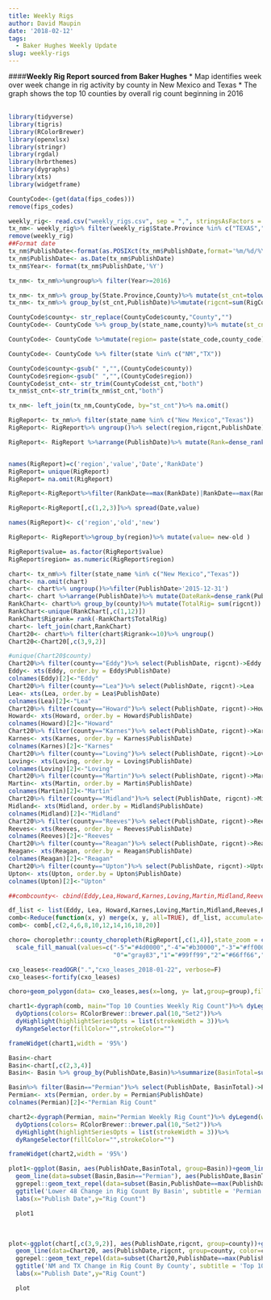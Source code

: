 ```yaml
---
title: Weekly Rigs
author: David Maupin
date: '2018-02-12'
tags:
  - Baker Hughes Weekly Update
slug: weekly-rigs
---
```



####**Weekly Rig Report sourced from Baker Hughes**
* Map identifies week over week change in rig activity by county in New Mexico and Texas
* The graph shows the top 10 counties by overall rig count beginning in 2016
<br>
<br>
```r
library(tidyverse)
library(tigris)
library(RColorBrewer)
library(openxlsx)
library(stringr)
library(rgdal)
library(hrbrthemes)
library(dygraphs)
library(xts)
library(widgetframe)
```



```r
CountyCode<-(get(data(fips_codes)))
remove(fips_codes)
```

```r
weekly_rig<- read.csv("weekly_rigs.csv", sep = ",", stringsAsFactors = F)
tx_nm<- weekly_rig%>% filter(weekly_rig$State.Province %in% c("TEXAS","NEW MEXICO","OKLAHOMA"))%>% select(State.Province,County,Basin,Location,Trajectory,PublishDate,RigCount,Year)
remove(weekly_rig)
##Format date
tx_nm$PublishDate<-format(as.POSIXct(tx_nm$PublishDate,format='%m/%d/%Y'),format="%Y-%m-%d")
tx_nm$PublishDate<- as.Date(tx_nm$PublishDate)
tx_nm$Year<- format(tx_nm$PublishDate,'%Y')

tx_nm<- tx_nm%>%ungroup%>% filter(Year>=2016)
```

```r
tx_nm<- tx_nm%>% group_by(State.Province,County)%>% mutate(st_cnt=tolower(paste(State.Province,"_",County, sep="", collapse=NULL)))
tx_nm<- tx_nm%>% group_by(st_cnt,PublishDate)%>%mutate(rigcnt=sum(RigCount))%>%select(st_cnt,rigcnt,PublishDate,Basin)%>% distinct()
```

```r
CountyCode$county<- str_replace(CountyCode$county,"County","")
CountyCode<- CountyCode %>% group_by(state_name,county)%>% mutate(st_cnt= tolower(paste(state_name,"_",county,sep="", collapse=NULL)))%>%ungroup()

CountyCode<- CountyCode %>%mutate(region= paste(state_code,county_code))

CountyCode<- CountyCode %>% filter(state %in% c("NM","TX"))

```

```r
CountyCode$county<-gsub(" ","",(CountyCode$county))
CountyCode$region<-gsub(" ","",(CountyCode$region))
CountyCode$st_cnt<- str_trim(CountyCode$st_cnt,"both")
tx_nm$st_cnt<-str_trim(tx_nm$st_cnt,"both")
```

```r
tx_nm<- left_join(tx_nm,CountyCode, by="st_cnt")%>% na.omit()
```

```r
RigReport<- tx_nm%>% filter(state_name %in% c("New Mexico","Texas"))
RigReport<- RigReport%>% ungroup()%>% select(region,rigcnt,PublishDate)

RigReport<- RigReport %>%arrange(PublishDate)%>% mutate(Rank=dense_rank(PublishDate))


names(RigReport)=c('region','value','Date','RankDate')
RigReport= unique(RigReport)
RigReport= na.omit(RigReport)

RigReport<-RigReport%>%filter(RankDate==max(RankDate)|RankDate==max(RankDate)-1)

RigReport<-RigReport[,c(1,2,3)]%>% spread(Date,value)

names(RigReport)<- c('region','old','new')

RigReport<- RigReport%>%group_by(region)%>% mutate(value= new-old )

RigReport$value= as.factor(RigReport$value)
RigReport$region= as.numeric(RigReport$region)
```


```r
chart<- tx_nm%>% filter(state_name %in% c("New Mexico","Texas"))
chart<- na.omit(chart)
chart<- chart%>% ungroup()%>%filter(PublishDate>'2015-12-31') 
chart<- chart %>%arrange(PublishDate)%>% mutate(DateRank=dense_rank(PublishDate))
RankChart<- chart%>% group_by(county)%>% mutate(TotalRig= sum(rigcnt))
RankChart<-unique(RankChart[,c(1,12)])
RankChart$Rigrank= rank(-RankChart$TotalRig)
chart<- left_join(chart,RankChart)
Chart20<- chart%>% filter(chart$Rigrank<=10)%>% ungroup()
Chart20<-Chart20[,c(3,9,2)]
```



```r
#unique(Chart20$county)
Chart20%>% filter(county=="Eddy")%>% select(PublishDate, rigcnt)->Eddy
Eddy<- xts(Eddy, order.by = Eddy$PublishDate)
colnames(Eddy)[2]<-"Eddy"
Chart20%>% filter(county=="Lea")%>% select(PublishDate, rigcnt)->Lea
Lea<- xts(Lea, order.by = Lea$PublishDate)
colnames(Lea)[2]<-"Lea"
Chart20%>% filter(county=="Howard")%>% select(PublishDate, rigcnt)->Howard
Howard<- xts(Howard, order.by = Howard$PublishDate)
colnames(Howard)[2]<-"Howard"
Chart20%>% filter(county=="Karnes")%>% select(PublishDate, rigcnt)->Karnes
Karnes<- xts(Karnes, order.by = Karnes$PublishDate)
colnames(Karnes)[2]<-"Karnes"
Chart20%>% filter(county=="Loving")%>% select(PublishDate, rigcnt)->Loving
Loving<- xts(Loving, order.by = Loving$PublishDate)
colnames(Loving)[2]<-"Loving"
Chart20%>% filter(county=="Martin")%>% select(PublishDate, rigcnt)->Martin
Martin<- xts(Martin, order.by = Martin$PublishDate)
colnames(Martin)[2]<-"Martin"
Chart20%>% filter(county=="Midland")%>% select(PublishDate, rigcnt)->Midland
Midland<- xts(Midland, order.by = Midland$PublishDate)
colnames(Midland)[2]<-"Midland"
Chart20%>% filter(county=="Reeves")%>% select(PublishDate, rigcnt)->Reeves
Reeves<- xts(Reeves, order.by = Reeves$PublishDate)
colnames(Reeves)[2]<-"Reeves"
Chart20%>% filter(county=="Reagan")%>% select(PublishDate, rigcnt)->Reagan
Reagan<- xts(Reagan, order.by = Reagan$PublishDate)
colnames(Reagan)[2]<-"Reagan"
Chart20%>% filter(county=="Upton")%>% select(PublishDate, rigcnt)->Upton
Upton<- xts(Upton, order.by = Upton$PublishDate)
colnames(Upton)[2]<-"Upton"
```

```r
##combcounty<- cbind(Eddy,Lea,Howard,Karnes,Loving,Martin,Midland,Reeves,Reagan,Upton)

df_list <- list(Eddy, Lea, Howard,Karnes,Loving,Martin,Midland,Reeves,Reagan,Upton)
comb<-Reduce(function(x, y) merge(x, y, all=TRUE), df_list, accumulate=FALSE)
comb<- comb[,c(2,4,6,8,10,12,14,16,18,20)]
```

```r

choro= choroplethr::county_choropleth(RigReport[,c(1,4)],state_zoom = c("new mexico","texas"),reference_map = F, title= "Baker Hughes Week Over Week Change")+
  scale_fill_manual(values=c("-5"="#4d0000","-4"="#b30000","-3"="#ff0000","-2"="#ff4d4d","-1"="#ff9999",
                             "0"="gray83","1"="#99ff99","2"="#66ff66","3"="#33cc33","4"="#003300", "5"="#001a00","6"='#000000',"7"='#000000'))
```

```r
cxo_leases<-readOGR(".","cxo_leases_2018-01-22", verbose=F)
cxo_leases<-fortify(cxo_leases)
```

```r
choro+geom_polygon(data= cxo_leases,aes(x=long, y= lat,group=group),fill="gold2")
```

```r
chart1<-dygraph(comb, main="Top 10 Counties Weekly Rig Count")%>% dyLegend(width=500)%>%
  dyOptions(colors= RColorBrewer::brewer.pal(10,"Set2"))%>%
  dyHighlight(highlightSeriesOpts = list(strokeWidth = 3))%>%
  dyRangeSelector(fillColor="",strokeColor="")

```

```r
frameWidget(chart1,width = '95%')
```



```r
Basin<-chart
Basin<-chart[,c(2,3,4)]
Basin<- Basin %>% group_by(PublishDate,Basin)%>%summarize(BasinTotal=sum(rigcnt))

Basin%>% filter(Basin=="Permian")%>% select(PublishDate, BasinTotal)->Permian
Permian<- xts(Permian, order.by = Permian$PublishDate)
colnames(Permian)[2]<-"Permian Rig Count"
```

```r
chart2<-dygraph(Permian, main="Permian Weekly Rig Count")%>% dyLegend(width=500)%>%
  dyOptions(colors= RColorBrewer::brewer.pal(10,"Set2"))%>%
  dyHighlight(highlightSeriesOpts = list(strokeWidth = 3))%>%
  dyRangeSelector(fillColor="",strokeColor="")
```

```r
frameWidget(chart2,width = '95%')
```

```r
plot1<-ggplot(Basin, aes(PublishDate,BasinTotal, group=Basin))+geom_line(color='grey', size=1, alpha=.5)+
  geom_line(data=subset(Basin,Basin=="Permian"), aes(PublishDate,BasinTotal, group=Basin,label=NULL),size=1,color="orange")+theme_minimal()+
  ggrepel::geom_text_repel(data=subset(Basin,PublishDate==max(PublishDate)),aes(PublishDate,BasinTotal, group=Basin,label=BasinTotal),min.segment.length = unit(.00001, "lines"))+ggrepel::geom_text_repel(data=subset(Basin,PublishDate=='2017-01-27'),aes(PublishDate,BasinTotal, group=Basin,label=Basin),min.segment.length = unit(.00001, "lines"))+
  ggtitle('Lower 48 Change in Rig Count By Basin', subtitle = 'Permian Basin Highlighted')+
  labs(x="Publish Date",y="Rig Count")

  plot1
```
<br>


```r
plot<-ggplot(chart[,c(3,9,2)], aes(PublishDate,rigcnt, group=county))+geom_line(color='grey', size=1, alpha=.5)+
  geom_line(data=Chart20, aes(PublishDate,rigcnt, group=county, color=county, label=NULL),size=1)+theme_minimal()+
  ggrepel::geom_text_repel(data=subset(Chart20,PublishDate==max(PublishDate)),aes(PublishDate,rigcnt, group=county,label=county),min.segment.length = unit(.00001, "lines"))+theme(legend.position="none")+
  ggtitle('NM and TX Change in Rig Count By County', subtitle = 'Top 10 Counties Highlighted')+
  labs(x="Publish Date",y="Rig Count")

  plot
```

<br>
<br>